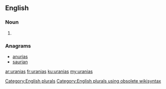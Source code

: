 ==English==

===Noun===
{{head|en}}

# {{plural of|urania}}

===Anagrams===
* [[anurias#English|anurias]]
* [[saurian#English|saurian]]

[[Category:English plurals]][[Category:English plurals using obsolete wikisyntax]]

[[ar:uranias]]
[[fr:uranias]]
[[ku:uranias]]
[[my:uranias]]
